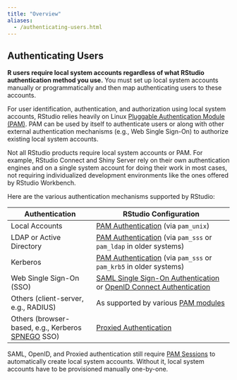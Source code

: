 ```yaml
---
title: "Overview"
aliases:
  - /authenticating-users.html
---
```


## Authenticating Users

**R users require local system accounts regardless of what RStudio authentication method you use.** You must set up local system accounts manually or programmatically and then map authenticating users to these accounts.

For user identification, authentication, and authorization using local system accounts, RStudio relies heavily on Linux [Pluggable Authentication Module (PAM)](http://en.wikipedia.org/wiki/Pluggable_authentication_module). PAM can be used by itself to authenticate users or along with other external authentication mechanisms (e.g., Web Single Sign-On) to authorize existing local system accounts.

::: {.callout-note}
Not all RStudio products require local system accounts or PAM. For example, RStudio Connect and Shiny Server rely on their own authentication engines and on a single system account for doing their work in most cases, not requiring individualized development environments like the ones offered by RStudio Workbench.
:::

Here are the various authentication mechanisms supported by RStudio:

| Authentication                                   | RStudio Configuration                                                         |
|--------------------------------------------------|-------------------------------------------------------------------------------|
| Local Accounts | [PAM Authentication](pam_authentication.qmd) (via `pam_unix`) |
| LDAP or Active Directory | [PAM Authentication](pam_authentication.qmd) (via `pam_sss` or `pam_ldap` in older systems) |
| Kerberos | [PAM Authentication](pam_authentication.qmd) (via `pam_sss` or `pam_krb5` in older systems) |
| Web Single Sign-On (SSO) | [SAML Single Sign-On Authentication](saml_sso.qmd) or [OpenID Connect Authentication](openid_connect_authentication.qmd) |
| Others (client-server, e.g., RADIUS) | As supported by various [PAM modules](http://www.linux-pam.org/Linux-PAM-html/Linux-PAM_SAG.html) |
| Others (browser-based, e.g., Kerberos [SPNEGO](https://en.wikipedia.org/wiki/SPNEGO) SSO) | [Proxied Authentication](proxied_authentication.qmd) |

::: {.callout-note}
SAML, OpenID, and Proxied authentication still require [PAM Sessions](../r_sessions/pam_sessions.qmd) to automatically create local system accounts. Without it, local system accounts have to be provisioned manually one-by-one.
:::

